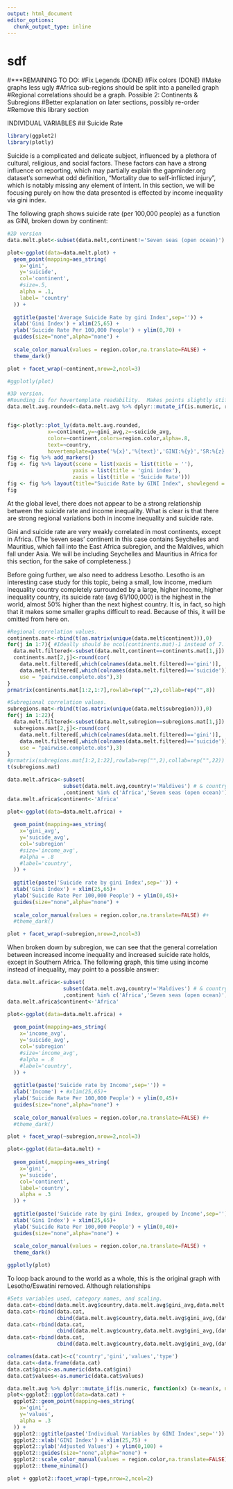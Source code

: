 ```yaml
---
output: html_document
editor_options: 
  chunk_output_type: inline
---
```

# sdf

#***REMAINING TO DO:
  #Fix Legends (DONE)
  #Fix colors (DONE)
  #Make graphs less ugly
    #Africa sub-regions should be split into a panelled graph
    #Regional correlations should be a graph.  Possible 2: Continents & Subregions
  #Better explanation on later sections, possibly re-order
  #Remove this library section
  
  
INDIVIDUAL VARIABLES
## Suicide Rate 
```r
library(ggplot2)
library(plotly)
```
Suicide is a complicated and delicate subject, influenced by a plethora of cultural, religious, and social factors.  These factors can have a strong influence on reporting, which may partially explain the gapminder.org dataset's somewhat odd definition, "Mortality due to self-inflicted injury", which is notably missing any element of intent.  In this section, we will be focusing purely on how the data presented is effected by income inequality via gini index.

The following graph shows suicide rate (per 100,000 people) as a function as GINI, broken down by continent:
```r
#2D version
data.melt.plot<-subset(data.melt,continent!='Seven seas (open ocean)')

plot<-ggplot(data=data.melt.plot) +
  geom_point(mapping=aes_string(
    x='gini',
    y='suicide',
    col='continent',
    #size=.5,
    alpha = .1,
    label= 'country'
  )) +
  
  ggtitle(paste('Average Suicide Rate by gini Index',sep='')) +
  xlab('Gini Index') + xlim(25,65) +
  ylab('Suicide Rate Per 100,000 People') + ylim(0,70) +
  guides(size="none",alpha="none") +
  
  scale_color_manual(values = region.color,na.translate=FALSE) +
  theme_dark()

plot + facet_wrap(~continent,nrow=2,ncol=3)

#ggplotly(plot)

#3D version.
#Rounding is for hovertemplate readability.  Makes points slightly stiff looking.
data.melt.avg.rounded<-data.melt.avg %>% dplyr::mutate_if(is.numeric, round)


fig<-plotly::plot_ly(data.melt.avg.rounded,
             x=~continent,y=~gini_avg,z=~suicide_avg,
             color=~continent,colors=region.color,alpha=.8,
             text=~country,
             hovertemplate=paste('%{x}','%{text}','GINI:%{y}','SR:%{z}',sep='<br>'))
fig <- fig %>% add_markers()
fig <- fig %>% layout(scene = list(xaxis = list(title = ''),
                     yaxis = list(title = 'gini index'),
                     zaxis = list(title = 'Suicide Rate')))
fig <- fig %>% layout(title="Suicide Rate by GINI Index", showlegend = FALSE)
fig

```
At the global level, there does not appear to be a strong relationship between the suicide rate and income inequality.  What is clear is that there are strong regional variations both in income inequality and suicide rate.

Gini and suicide rate are very weakly correlated in most continents, except in Africa.  (The 'seven seas'
continent in this case contains Seychelles and Mauritius, which fall into the East Africa subregion, and the Maldives, which fall under Asia.  We will be including Seychelles and Mauritius in Africa for this section, 
for the sake of completeness.)

Before going further, we also need to address Lesotho.  Lesotho is an interesting case study for this topic, being a small, low income, medium inequality country completely surrounded by a large, higher income, higher inequality country, its suicide rate (avg 61/100,000) is the highest in the world, almost 50% higher than the next highest country.  It is, in fact, so high that it makes some smaller graphs difficult to read.  Because of this, it will be omitted from here on.
```r

#Regional correlation values.
continents.mat<-rbind(t(as.matrix(unique(data.melt$continent))),0)
for(j in 1:7){ #Ideally should be ncol(continents.mat)-1 instead of 7.
  data.melt.filtered<-subset(data.melt,continent==continents.mat[1,j])
  continents.mat[2,j]<-round(cor(
    data.melt.filtered[,which(colnames(data.melt.filtered)=='gini')],
    data.melt.filtered[,which(colnames(data.melt.filtered)=='suicide')],
    use = "pairwise.complete.obs"),3)
}
prmatrix(continents.mat[1:2,1:7],rowlab=rep("",2),collab=rep("",8))

#Subregional correlation values.
subregions.mat<-rbind(t(as.matrix(unique(data.melt$subregion))),0)
for(j in 1:22){
  data.melt.filtered<-subset(data.melt,subregion==subregions.mat[1,j])
  subregions.mat[2,j]<-round(cor(
    data.melt.filtered[,which(colnames(data.melt.filtered)=='gini')],
    data.melt.filtered[,which(colnames(data.melt.filtered)=='suicide')],
    use = "pairwise.complete.obs"),3)
}
#prmatrix(subregions.mat[1:2,1:22],rowlab=rep("",2),collab=rep("",22))
t(subregions.mat)
```



```r
data.melt.africa<-subset(
                  subset(data.melt.avg,country!='Maldives') # & country!='Lesotho' & country!='Eswatini'
                  ,continent %in% c('Africa','Seven seas (open ocean)'))
data.melt.africa$continent<-'Africa'

plot<-ggplot(data=data.melt.africa) +
  
  geom_point(mapping=aes_string(
    x='gini_avg',
    y='suicide_avg',
    col='subregion'
    #size='income_avg',
    #alpha = .8
    #label='country',
  )) +
  
  ggtitle(paste('Suicide rate by gini Index',sep='')) +
  xlab('Gini Index') + xlim(25,65)+
  ylab('Suicide Rate Per 100,000 People') + ylim(0,45)+
  guides(size="none",alpha="none") +
  
  scale_color_manual(values = region.color,na.translate=FALSE) #+
  #theme_dark()

plot + facet_wrap(~subregion,nrow=2,ncol=3)
```
When broken down by subregion, we can see that the general correlation between increased income inequality and increased suicide rate holds, except in Southern Africa.  The following graph, this time using income instead of inequality, may point to a possible answer:
```r
data.melt.africa<-subset(
                  subset(data.melt.avg,country!='Maldives') # & country!='Lesotho' & country!='Eswatini'
                  ,continent %in% c('Africa','Seven seas (open ocean)'))
data.melt.africa$continent<-'Africa'

plot<-ggplot(data=data.melt.africa) +
  
  geom_point(mapping=aes_string(
    x='income_avg',
    y='suicide_avg',
    col='subregion'
    #size='income_avg',
    #alpha = .8
    #label='country',
  )) +
  
  ggtitle(paste('Suicide rate by Income',sep='')) +
  xlab('Income') + #xlim(25,65)+
  ylab('Suicide Rate Per 100,000 People') + ylim(0,45)+
  guides(size="none",alpha="none") +
  
  scale_color_manual(values = region.color,na.translate=FALSE) #+
  #theme_dark()

plot + facet_wrap(~subregion,nrow=2,ncol=3)
```


```r
plot<-ggplot(data=data.melt) +
  
  geom_point(,mapping=aes_string(
    x='gini',
    y='suicide',
    col='continent',
    label='country',
    alpha = .3
  )) +
  
  ggtitle(paste('Suicide rate by gini Index, grouped by Income',sep='')) +
  xlab('Gini Index') + xlim(25,65)+
  ylab('Suicide Rate Per 100,000 People') + ylim(0,40)+
  guides(size="none",alpha="none") +
  
  scale_color_manual(values = region.color,na.translate=FALSE) +
  theme_dark()

ggplotly(plot)
```
To loop back around to the world as a whole, this is the original graph with Lesotho/Eswatini removed.  Although relationships




```r
#Sets variables used, category names, and scaling.
data.cat<-cbind(data.melt.avg$country,data.melt.avg$gini_avg,data.melt.avg$poverty_avg,'Poverty')
data.cat<-rbind(data.cat,
                cbind(data.melt.avg$country,data.melt.avg$gini_avg,(data.melt.avg$education_avg*.66),'Education (2/3)'))
data.cat<-rbind(data.cat,
                cbind(data.melt.avg$country,data.melt.avg$gini_avg,(data.melt.avg$suicide_avg*2),'Suicides per 100,00 (x2)'))
data.cat<-rbind(data.cat,
                cbind(data.melt.avg$country,data.melt.avg$gini_avg,(data.melt.avg$babies_per_woman_avg*10),'Average Babies per Woman (x10)'))

colnames(data.cat)<-c('country','gini','values','type')
data.cat<-data.frame(data.cat)
data.cat$gini<-as.numeric(data.cat$gini)
data.cat$values<-as.numeric(data.cat$values)

data.melt.avg %>% dplyr::mutate_if(is.numeric, function(x) (x-mean(x, na.rm=T))/sd(x, na.rm=T))
plot<-ggplot2::ggplot(data=data.cat) +
  ggplot2::geom_point(mapping=aes_string(
    x='gini',
    y='values',
    alpha = .3
  )) +
  ggplot2::ggtitle(paste('Individual Variables by GINI Index',sep='')) +
  ggplot2::xlab('GINI Index') + xlim(25,75) +
  ggplot2::ylab('Adjusted Values') + ylim(0,100) +
  ggplot2::guides(size="none",alpha="none") +
  ggplot2::scale_color_manual(values = region.color,na.translate=FALSE) +
  ggplot2::theme_minimal()

plot + ggplot2::facet_wrap(~type,nrow=2,ncol=2)
```